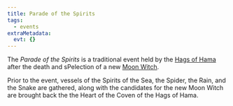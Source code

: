 ```yaml
---
title: Parade of the Spirits
tags:
  - events
extraMetadata:
  evt: {}
---
```



<Stub />

The *Parade of the Spirits* is a traditional event held by the [Hags of Hama](../organizations/hags-of-hama.mdx) after the death and sPelection of a new
[Moon Witch](../organizations/hags-of-hama.mdx#moon-witch).

Prior to the event, vessels of the Spirits of the Sea, the Spider, the Rain, and the Snake are gathered, along with the candidates for the new Moon Witch
are brought back the the Heart of the Coven of the Hags of Hama. 